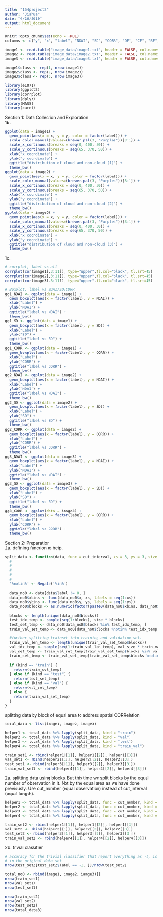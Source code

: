 ```yaml
---
title: "154project2"
author: "Jiahua"
date: "4/26/2019"
output: html_document
---
```


```r
knitr::opts_chunk$set(echo = TRUE)
columns <- c("y", "x", "label", "NDAI", "SD", "CORR", "DF", "CF", "BF", "AF", "AN")

image1 <- read.table("image_data/image1.txt", header = FALSE, col.names = columns)
image2 <- read.table("image_data/image2.txt", header = FALSE, col.names = columns)
image3 <- read.table("image_data/image3.txt", header = FALSE, col.names = columns)

image1$class <- rep(1, nrow(image1))
image2$class <- rep(2, nrow(image2))
image3$class <- rep(3, nrow(image3))

```
    
```r
library(e1071)
library(ggplot2)
library(corrplot)
library(dplyr)
library(MASS)
library(caret)
```
    
Section 1: Data Collection and Exploration  
1b.  
```r
ggplot(data = image1) +
  geom_point(aes(x = x, y = y, color = factor(label))) +
  scale_color_manual(values=(brewer.pal(3, "Purples"))[3:1]) +
  scale_x_continuous(breaks = seq(0, 400, 50)) +
  scale_y_continuous(breaks = seq(65, 370, 50)) +
  xlab("x coordinate") +
  ylab("y coordinate") +
  ggtitle("distribution of cloud and non-cloud (1)") +
  theme_bw()
ggplot(data = image2) +
  geom_point(aes(x = x, y = y, color = factor(label))) +
  scale_color_manual(values=(brewer.pal(3, "Purples"))[3:1]) +
  scale_x_continuous(breaks = seq(0, 400, 50)) +
  scale_y_continuous(breaks = seq(65, 370, 50)) +
  xlab("x coordinate") +
  ylab("y coordinate") +
  ggtitle("distribution of cloud and non-cloud (2)") +
  theme_bw()
ggplot(data = image3) +
  geom_point(aes(x = x, y = y, color = factor(label))) +
  scale_color_manual(values=(brewer.pal(3, "Purples"))[3:1]) +
  scale_x_continuous(breaks = seq(0, 400, 50)) +
  scale_y_continuous(breaks = seq(65, 370, 50)) +
  xlab("x coordinate") +
  ylab("y coordinate") +
  ggtitle("distribution of cloud and non-cloud (3)") +
  theme_bw()
```

1c.
```r
# corrplot, label vs all
corrplot(cor(image1[,3:11]), type="upper",tl.col="black", tl.srt=45)
corrplot(cor(image2[,3:11]), type="upper",tl.col="black", tl.srt=45)
corrplot(cor(image3[,3:11]), type="upper",tl.col="black", tl.srt=45)

# Boxplot, label vs NDAI/SD/CORR
gg1_NDAI <- ggplot(data = image1) +
  geom_boxplot(aes(x = factor(label), y = NDAI)) +
  xlab("Label") +
  ylab("NDAI") +
  ggtitle("label vs NDAI") +
  theme_bw()
gg1_SD <- ggplot(data = image1) +
  geom_boxplot(aes(x = factor(label), y = SD)) +
  xlab("Label") +
  ylab("SD") +
  ggtitle("label vs SD") +
  theme_bw()
gg1_CORR <- ggplot(data = image1) +
  geom_boxplot(aes(x = factor(label), y = CORR)) +
  xlab("Label") +
  ylab("CORR") +
  ggtitle("label vs CORR") +
  theme_bw()
gg2_NDAI <- ggplot(data = image2) +
  geom_boxplot(aes(x = factor(label), y = NDAI)) +
  xlab("Label") +
  ylab("NDAI") +
  ggtitle("label vs NDAI") +
  theme_bw()
gg2_SD <- ggplot(data = image2) +
  geom_boxplot(aes(x = factor(label), y = SD)) +
  xlab("Label") +
  ylab("SD") +
  ggtitle("label vs SD") +
  theme_bw()
gg2_CORR <- ggplot(data = image2) +
  geom_boxplot(aes(x = factor(label), y = CORR)) +
  xlab("Label") +
  ylab("CORR") +
  ggtitle("label vs CORR") +
  theme_bw()
gg3_NDAI <- ggplot(data = image3) +
  geom_boxplot(aes(x = factor(label), y = NDAI)) +
  xlab("Label") +
  ylab("NDAI") +
  ggtitle("label vs NDAI") +
  theme_bw()
gg3_SD <- ggplot(data = image3) +
  geom_boxplot(aes(x = factor(label), y = SD)) +
  xlab("Label") +
  ylab("SD") +
  ggtitle("label vs SD") +
  theme_bw()
gg3_CORR <- ggplot(data = image3) +
  geom_boxplot(aes(x = factor(label), y = CORR)) +
  xlab("Label") +
  ylab("CORR") +
  ggtitle("label vs CORR") +
  theme_bw()

```

    
    
Section 2: Preparation   
2a. defining function to help.        
```r
split_data <- function(data, func = cut_interval, xs = 3, ys = 3, size = 0.2, kind = "train") {
  #
  #
  #
  #
  #
  '%notin%' <- Negate('%in%')
  
  data_no0 <- data[data$label != 0, ]
  data_no0$xbins <- func(data_no0$x, xs, labels = seq(1:xs))
  data_no0$ybins <- func(data_no0$y, ys, labels = seq(1:ys))
  data_no0$blocks <- as.numeric(factor(paste0(data_no0$xbins, data_no0$ybins)))
  
  blocks <- length(unique(data_no0$blocks))
  test_idx_temp <- sample(seq(1:blocks), size * blocks)
  test_set_temp <- data_no0[data_no0$blocks %in% test_idx_temp, ]
  train_val_set_temp <- data_no0[data_no0$blocks %notin% test_idx_temp, ]

  #further splitting trainset into training and validation set.
  train_val_len_temp <- length(unique(train_val_set_temp$blocks))
  val_idx_temp <- sample(seq(1:train_val_len_temp), val_size * train_val_len_temp)
  val_set_temp <- train_val_set_temp[train_val_set_temp$blocks %in% val_idx_temp, ]
  train_set_temp <- train_val_set_temp[train_val_set_temp$blocks %notin% val_idx_temp, ]
  
  if (kind == "train") {
    return(train_set_temp)
  } else if (kind == "test") {
    return(test_set_temp)
  } else if (kind == "val") {
    return(val_set_temp)
  } else {
    return(train_val_set_temp)
  }
}
```

splitting data by block of equal area to address spatial CORRelation
```r
total_data <- list(image1, image2, image3)

helper1 <- total_data %>% lapply(split_data, kind = "train")
helper2 <- total_data %>% lapply(split_data, kind = "val")
helper3 <- total_data %>% lapply(split_data, kind = "test")
helper4 <- total_data %>% lapply(split_data, kind = "train_val")

train_set1 <- rbind(helper1[[1]], helper1[[2]], helper1[[3]])
val_set1 <- rbind(helper2[[1]], helper2[[2]], helper2[[3]])
test_set1 <- rbind(helper3[[1]], helper3[[2]], helper3[[3]])
train_val_set1 <- rbind(helper4[[1]], helper4[[2]], helper4[[3]])
```
    
2a. splitting data using blocks. But this time we split blocks by the equal number of observation in it. Not by the equal area as we have done previously. Use cut_number (equal observation) instead of cut_interval (equal length).   
```r
helper1 <- total_data %>% lapply(split_data, func = cut_number, kind = "train")
helper2 <- total_data %>% lapply(split_data, func = cut_number, kind = "val")
helper3 <- total_data %>% lapply(split_data, func = cut_number, kind = "test")
helper4 <- total_data %>% lapply(split_data, func = cut_number, kind = "train_val")

train_set2 <- rbind(helper1[[1]], helper1[[2]], helper1[[3]])
val_set2 <- rbind(helper2[[1]], helper2[[2]], helper2[[3]])
test_set2 <- rbind(helper3[[1]], helper3[[2]], helper3[[3]])
train_val_set2 <- rbind(helper4[[1]], helper4[[2]], helper4[[3]])
```
      
2b. trivial classifier    
```r
# accuracy for the trivial classifier that report everything as -1, is just the fraction of -1
# in the original data set
nrow(test_set2[test_set2$label == -1, ])/nrow(test_set2)
```



```r
total_no0 <- rbind(image1, image2, iamge3)[]
nrow(train_set1)
nrow(val_set1)
nrow(test_set1)

```



```r
nrow(train_set2)
nrow(val_set2)
nrow(test_set2)
nrow(total_data3)
```






